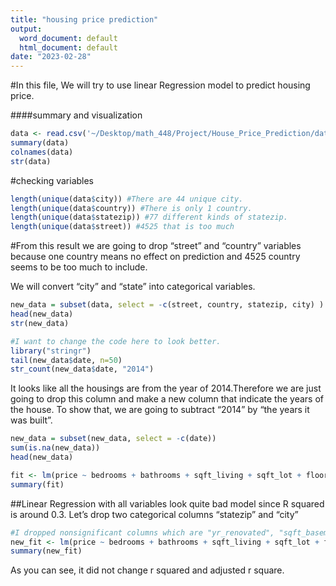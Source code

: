 ```yaml
---
title: "housing price prediction"
output:
  word_document: default
  html_document: default
date: "2023-02-28"
---
```


#In this file, We will try to use linear Regression model to predict housing price. 

####summary and visualization

```r
data <- read.csv('~/Desktop/math_448/Project/House_Price_Prediction/data.csv')
summary(data)
colnames(data)
str(data)
```


#checking variables
```r
length(unique(data$city)) #There are 44 unique city. 
length(unique(data$country)) #There is only 1 country.
length(unique(data$statezip)) #77 different kinds of statezip.
length(unique(data$street)) #4525 that is too much
```

#From this result
we are going to drop "street" and "country" variables because one country means no effect on prediction and 4525 country seems to be too much to include.

We will convert "city" and "state" into categorical variables. 
```r
new_data = subset(data, select = -c(street, country, statezip, city) )
head(new_data)
str(new_data)
```
```r
#I want to change the code here to look better. 
library("stringr")   
tail(new_data$date, n=50)
str_count(new_data$date, "2014")
```
It looks like all the housings are from the year of 2014.Therefore we are just going to drop this column and make a new column that indicate the years of the house. To show that, we are going to subtract "2014" by "the years it was built". 

```r
new_data = subset(new_data, select = -c(date))
sum(is.na(new_data))
head(new_data)
```

```r
fit <- lm(price ~ bedrooms + bathrooms + sqft_living + sqft_lot + floors + waterfront + view + condition + sqft_above + sqft_basement + yr_built + yr_renovated, data = new_data)
summary(fit)
```
##Linear Regression with all variables look quite bad model since R squared is around 0.3. 
Let's drop two categorical columns "statezip" and "city"

```r
#I dropped nonsignificant columns which are "yr_renovated", "sqft_basement" and "sqft_above"
new_fit <- lm(price ~ bedrooms + bathrooms + sqft_living + sqft_lot + floors + waterfront + view + condition + yr_built, data = new_data)
summary(new_fit)
```
As you can see, it did not change r squared and adjusted r square.